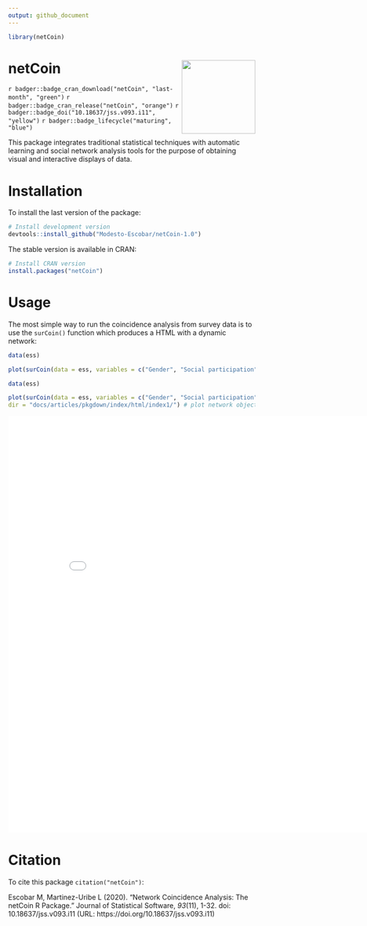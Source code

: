 ```yaml
---
output: github_document
---
```


```r
library(netCoin)
```

# netCoin <img src="man/figures/hexa_netCoin.png" align="right" alt="" width="150" />


<!-- badges: start -->
`r badger::badge_cran_download("netCoin", "last-month", "green")`
`r badger::badge_cran_release("netCoin", "orange")`
`r badger::badge_doi("10.18637/jss.v093.i11", "yellow")`
`r badger::badge_lifecycle("maturing", "blue")`
<!-- badges: end -->

This package integrates traditional statistical techniques with automatic learning and social network analysis tools for the purpose of obtaining visual and interactive displays of data.

# Installation

To install the last version of the package:

```r
# Install development version
devtools::install_github("Modesto-Escobar/netCoin-1.0")
```

The stable version is available in CRAN:

```r
# Install CRAN version
install.packages("netCoin")
```

# Usage

The most simple way to run the coincidence analysis from survey data is to use the `surCoin()` function which produces a HTML with a dynamic network:

```r
data(ess)

plot(surCoin(data = ess, variables = c("Gender", "Social participation"))) # plot network object
```

```r
data(ess)

plot(surCoin(data = ess, variables = c("Gender", "Social participation")), 
dir = "docs/articles/pkgdown/index/html/index1/") # plot network object
```


<iframe width="850" height="850" src="articles/pkgdown/index/html/index1/index.html" frameborder="0" allow="autoplay; encrypted-media" allowfullscreen></iframe>

# Citation 

To cite this package `citation("netCoin")`:

Escobar M, Martinez-Uribe L (2020). “Network Coincidence Analysis: The netCoin R Package.” Journal of Statistical Software, *93*(11), 1-32. doi: 10.18637/jss.v093.i11 (URL: https://doi.org/10.18637/jss.v093.i11)


